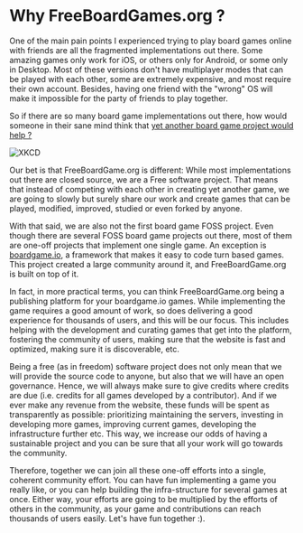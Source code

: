 
<Meta title="Documentation/Why FreeBoardGames ?" />

# Why FreeBoardGames.org ?

One of the main pain points I experienced trying to play board games online with friends are all the fragmented implementations out there. Some amazing games only work for iOS, or others only for Android, or some only in Desktop. Most of these versions don't have multiplayer modes that can be played with each other, some are extremely expensive, and most require their own account. Besides, having one friend with the "wrong" OS will make it impossible for the party of friends to play together.

So if there are so many board game implementations out there, how would someone in their sane mind think that [yet another board game project would help ?](https://xkcd.com/927/)

![XKCD](https://imgs.xkcd.com/comics/standards.png)

Our bet is that FreeBoardGame.org is different: While most implementations out there are closed source, we are a Free software project. That means that instead of competing with each other in creating yet another game, we are going to slowly but surely share our work and create games that can be played, modified, improved, studied or even forked by anyone.

With that said, we are also not the first board game FOSS project. Even though there are several FOSS board game projects out there, most of them are one-off projects that implement one single game. An exception is [boardgame.io](https://boardgame.io), a framework that makes it easy to code turn based games. This project created a large community around it, and FreeBoardGame.org is built on top of it.

In fact, in more practical terms, you can think FreeBoardGame.org being a publishing platform for your boardgame.io games. While implementing the game requires a good amount of work, so does delivering a good experience for thousands of users, and this will be our focus. This includes helping with the development and curating games that get into the platform, fostering the community of users, making sure that the website is fast and optimized, making sure it is discoverable, etc.

Being a free (as in freedom) software project does not only mean that we will provide the source code to anyone, but also that we will have an open governance. Hence, we will always make sure to give credits where credits are due (i.e. credits for all games developed by a contributor). And if we ever make any revenue from the website, these funds will be spent as transparently as possible: prioritizing maintaining the servers, investing in developing more games, improving current games, developing the infrastructure further etc. This way, we increase our odds of having a sustainable project and you can be sure that all your work will go towards the community.

Therefore, together we can join all these one-off efforts into a single, coherent community effort. You can have fun implementing a game you really like, or you can help building the infra-structure for several games at once. Either way, your efforts are going to be multiplied by the efforts of others in the community, as your game and contributions can reach thousands of users easily. Let's have fun together :).
